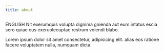 ```yaml
---
title: about
---
```


ENGLISH Nit exerumquis volupta dignima gnienda aut eum intatus escia sero quiae cus exeruolecuptae restrum volendi blabo.

Lorem ipsum dolor sit amet consectetur, adipisicing elit. alias eos ratione facere voluptatem nulla, numquam dicta
